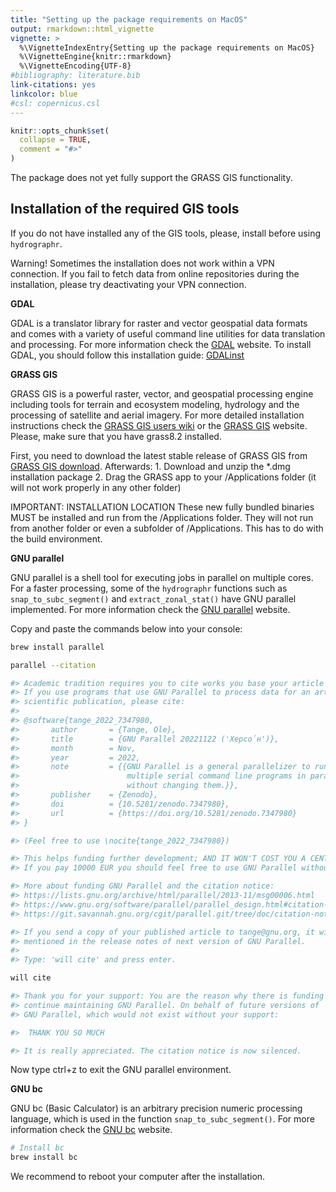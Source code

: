 ```yaml
---
title: "Setting up the package requirements on MacOS"
output: rmarkdown::html_vignette
vignette: >
  %\VignetteIndexEntry{Setting up the package requirements on MacOS}
  %\VignetteEngine{knitr::rmarkdown}
  %\VignetteEncoding{UTF-8}
#bibliography: literature.bib
link-citations: yes
linkcolor: blue
#csl: copernicus.csl
---
```


```r
knitr::opts_chunk$set(
  collapse = TRUE,
  comment = "#>"
)
```

The package does not yet fully support the GRASS GIS functionality.

## Installation of the required GIS tools

If you do not have installed any of the GIS tools, please, install before using `hydrographr`. 

Warning! Sometimes the installation does not work within a VPN connection. If you fail to fetch data from online repositories during the installation, please try deactivating your VPN connection. 

<!-- **Add the Ubuntugis repository** -->


<!-- Now you are ready to install`GDAL`, `GRASS GIS` and GNU `parallel`.  -->
<!-- Copy and paste the commands below into your console and follow the instructions to install the tools. -->

**GDAL**

GDAL is a translator library for raster and vector geospatial data formats and comes with a variety of useful command line utilities for data translation and processing. For more information check the [GDAL](https://gdal.org/) website.
To install GDAL, you should follow this installation guide: [GDALinst](https://mits003.github.io/studio_null/2021/07/install-gdal-on-macos/)


<!-- **pktools** -->

<!-- Pktools is a suite of command line utilities for image processing and remote sensing applications written in C++. For more information check the [pktools](https://pktools.nongnu.org/html/index.html) website. -->

<!-- ```{bash, eval=FALSE} -->
<!-- # Install pktools -->
<!-- sudo apt install pktools -->
<!-- ``` -->

**GRASS GIS**

GRASS GIS is a powerful raster, vector, and geospatial processing engine including tools for terrain and ecosystem modeling, hydrology and the processing of satellite and aerial imagery. For more detailed installation instructions check the [GRASS GIS users wiki](https://grasswiki.osgeo.org/wiki/Installation_Guide#Ubuntu) or the [GRASS GIS](https://grass.osgeo.org/) website. Please, make sure that you have grass8.2 installed.

First, you need to download the latest stable release of GRASS GIS from [GRASS GIS download](http://grassmac.wikidot.com/downloads).
Afterwards:
1. Download and unzip the *.dmg installation package
2. Drag the GRASS app to your /Applications folder (it will not work properly in any other folder)

IMPORTANT: INSTALLATION LOCATION
These new fully bundled binaries MUST be installed and run from the /Applications folder. They will not run from another folder or even a subfolder of /Applications. This has to do with the build environment. 


<!-- **GRASS GIS addons** -->

<!-- Copy-paste the commands below to install the required addons for GRASS GIS. -->

<!-- ```{bash, eval=FALSE} -->
<!-- sudo apt install make -->

<!-- # Install GRASS GIS addons -->
<!-- export GRASSEXEC="grass --exec" -->
<!-- $GRASSEXEC  g.extension  extension=r.stream.distance -->
<!-- $GRASSEXEC  g.extension  extension=r.stream.order -->
<!-- $GRASSEXEC  g.extension  extension=r.stream.snap -->
<!-- $GRASSEXEC  g.extension  extension=r.stream.basins -->
<!-- ``` -->


**GNU parallel**

GNU parallel is a shell tool for executing jobs in parallel on multiple cores. For a faster processing, some of the `hydrographr` functions such as `snap_to_subc_segment()` and `extract_zonal_stat()` have GNU parallel implemented. For more information check the [GNU parallel](https://www.gnu.org/software/parallel/) website.

Copy and paste the commands below into your console:
```bash
brew install parallel

parallel --citation

#> Academic tradition requires you to cite works you base your article on.
#> If you use programs that use GNU Parallel to process data for an article in a
#> scientific publication, please cite:
#> 
#> @software{tange_2022_7347980,
#>       author       = {Tange, Ole},
#>       title        = {GNU Parallel 20221122 ('Херсо́н')},
#>       month        = Nov,
#>       year         = 2022,
#>       note         = {{GNU Parallel is a general parallelizer to run
#>                        multiple serial command line programs in parallel
#>                        without changing them.}},
#>       publisher    = {Zenodo},
#>       doi          = {10.5281/zenodo.7347980},
#>       url          = {https://doi.org/10.5281/zenodo.7347980}
#> }

#> (Feel free to use \nocite{tange_2022_7347980})

#> This helps funding further development; AND IT WON'T COST YOU A CENT.
#> If you pay 10000 EUR you should feel free to use GNU Parallel without citing.

#> More about funding GNU Parallel and the citation notice:
#> https://lists.gnu.org/archive/html/parallel/2013-11/msg00006.html
#> https://www.gnu.org/software/parallel/parallel_design.html#citation-notice
#> https://git.savannah.gnu.org/cgit/parallel.git/tree/doc/citation-notice-faq.txt

#> If you send a copy of your published article to tange@gnu.org, it will be
#> mentioned in the release notes of next version of GNU Parallel.
#> 
#> Type: 'will cite' and press enter.

will cite

#> Thank you for your support: You are the reason why there is funding to
#> continue maintaining GNU Parallel. On behalf of future versions of
#> GNU Parallel, which would not exist without your support:

#>  THANK YOU SO MUCH

#> It is really appreciated. The citation notice is now silenced.
```

Now type ctrl+z to exit the GNU parallel environment.

**GNU bc**

GNU bc (Basic Calculator) is an arbitrary precision numeric processing language, which is used in the function `snap_to_subc_segment()`. For more information check the [GNU bc](https://www.gnu.org/software/bc/) website.

```bash
# Install bc
brew install bc

```


We recommend to reboot your computer after the installation.
